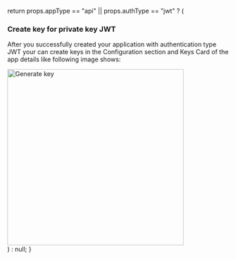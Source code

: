 
  return props.appType == "api" || props.authType == "jwt" ? (
    <div>
     <h3>Create key for private key JWT</h3>
      <p>
        After you successfully created your application with authentication type
        JWT your can create keys in the Configuration section and Keys Card of
        the app details like following image shows:
      </p>
      <img
        width="400px"
        alt="Generate key"
        src="/docs/img/guides/application/generate-key.png"
      />
    </div>
  ) : null;
}
